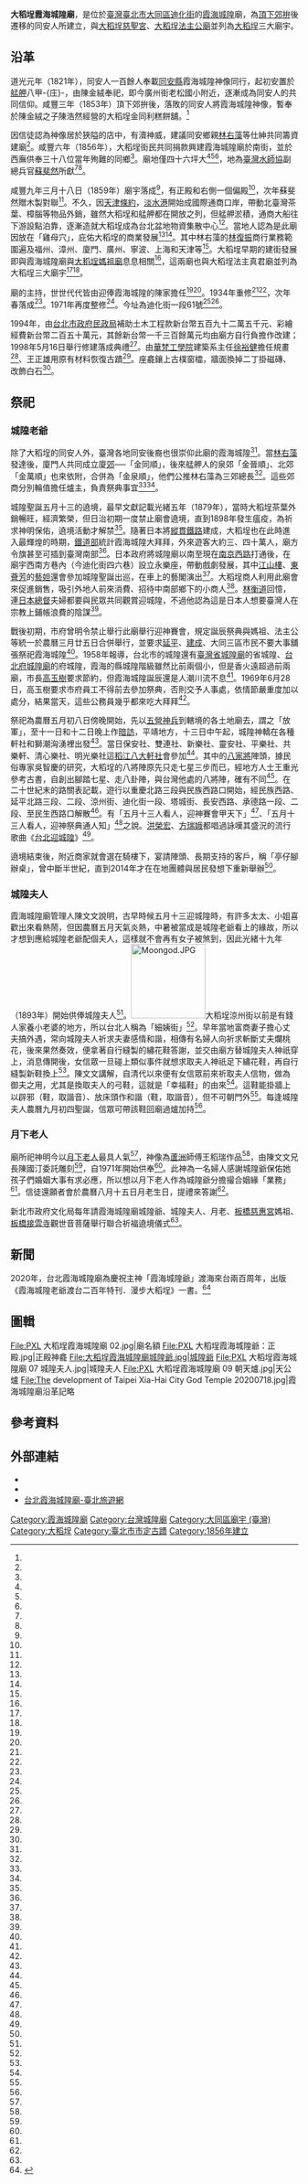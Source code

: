 {{東亞廟宇
| name =大稻埕霞海城隍廟
| img =File:大稻埕霞海城隍廟正面照.jpg
| img_capt = 
| image_width = 250px
| location = {{ROC-TWN}}[[臺北市|臺北市]][[大同區_(臺灣)|大同區]]迪化街一段61號
| god= [[霞海城隍|霞海城隍]]
| type = 
| struct = 
| open_year ={{QIN}}[[咸豐|咸豐]]六年（1856年）
| cere_date =農曆五月十三
| cultural_collection= 
|}}
'''大稻埕霞海城隍廟'''，是位於[[臺灣|臺灣]][[臺北市|臺北市]][[大同區_(臺灣)|大同區]][[迪化街|迪化街]]的[[霞海城隍|霞海城隍]]廟，為[[頂下郊拚|頂下郊拚]]後遷移的同安人所建立，與[[大稻埕慈聖宮|大稻埕慈聖宮]]、[[大稻埕法主公廟|大稻埕法主公廟]]並列為[[大稻埕|大稻埕]]三大廟宇。

==沿革==
道光元年（1821年），同安人一百餘人奉載[[同安縣|同安縣]]霞海城隍神像同行，起初安置於[[艋舺|艋舺]]八甲-{庄}-，由陳金絨奉祀，即今廣州街老松國小附近，逐漸成為同安人的共同信仰。咸豐三年（1853年）頂下郊拚後，落敗的同安人將霞海城隍神像，暫奉於陳金絨之子陳浩然經營的大稻埕金同利糕餅舖。<ref name="張自福"/>

因信徒認為神像居於狹隘的店中，有瀆神威，建議同安鄉親[[林右藻|林右藻]]等仕紳共同籌資建廟<ref name="張自福"/>。咸豐六年（1856年），大稻埕街民共同捐款興建霞海城隍廟於南街，並於西廡供奉三十八位當年殉難的同鄉<ref name="李漢昌、洪惠琪"/>。廟地僅四十六坪大<ref name="李漢昌、洪惠琪"/><ref name="陳芃"/><ref name="洪榮志、林佩怡、黃哲斌、黃哲斌"/>，地為[[臺灣水師協|臺灣水師協]]副總兵官[[蘇斐然|蘇斐然]]所獻<ref name="張自福"/><ref name="陳希林"/>。

咸豐九年三月十八日（1859年）廟宇落成<ref name="張自福"/>，有正殿和右側一個偏殿<ref name="陳芃"/>，次年蘇斐然贈木製對聯<ref name="陳希林"/>。不久，因[[天津條約|天津條約]]，[[淡水港|淡水港]]開始成國際通商口岸，帶動北臺灣茶葉、樟腦等物品外銷，雖然大稻埕和艋舺都在開放之列，但艋舺淤積，通商大船往下游設點泊靠，逐漸造就大稻埕成為台北盆地物資集散中心<ref name="郭維邦"/>。當地人認為是此廟因放在「雞母穴」，庇佑大稻埕的商業發展<ref name="張自福"/><ref name="陳芃"/>。其中林右藻的[[林復振|林復振]]商行業務範圍遍及福州、漳州、廈門、廣州、寧波、上海和天津等<ref name="潘俊琳"/>。大稻埕早期的建街發展即與霞海城隍廟與[[大稻埕媽祖廟|大稻埕媽祖廟]]息息相關<ref name="李漢昌、洪惠琪"/>，這兩廟也與大稻埕法主真君廟並列為大稻埕三大廟宇<ref name="張自福"/><ref name="2015-04-20"/>。

廟的主持，世世代代皆由迎俸霞海城隍的陳家擔任<ref name="1954-06-13"/><ref name="蔡家蓁"/>。1934年重修<ref name="陳希林"/><ref name="宋光宇"/>，次年春落成<ref name="宋光宇"/>。1971年再度整修<ref name="張自福"/>。今址為迪化街一段61號<ref name="張自福"/><ref name="陳秀玲2"/>。

1994年，由[[台北市政府民政局|台北市政府民政局]]補助土木工程款新台幣五百九十二萬五千元、彩繪經費新台幣二百五十萬元，其餘新台幣一千三百餘萬元均由廟方自行負擔作改建；1998年5月16日舉行修建落成典禮<ref name="陳秀玲3"/>。由[[華梵工學院|華梵工學院]]建築系主任[[徐裕健|徐裕健]]擔任規畫<ref name="1997-06-17"/>、王正雄用原有材料恢復古蹟<ref name="牛慶福"/>。座龕鑲上古樸窗櫺，牆面換掉二丁掛磁磚、改飾白石<ref name="1997-06-17"/>。
{{tw monument
|name=台北霞海城隍廟
|formername=
|image=
|imagename=
|othername=
|formalname=
|level=直轄市定古蹟
|class=寺廟
|date=1985年8月19日
|time=
|location={{TWN}}[[台北市|台北市]][[大同區_(臺灣)|大同區]][[迪化街|迪化街]]一段61號
|open=
|cost=
|website=
|reg_url =https://nchdb.boch.gov.tw/assets/overview/monument/19850819000011
}}

==祭祀==
===城隍老爺===
除了大稻埕的同安人外，臺灣各地同安後裔也很崇仰此廟的霞海城隍<ref name="李漢昌、洪惠琪"/>。當[[林右藻|林右藻]]發達後，廈門人共同成立廈[[郊|郊]]──「金同順」，後來艋舺人的泉郊「金晉順」、北郊「金萬順」也來依附，合併為「金泉順」，他們公推林右藻為三郊總長<ref name="董智森"/>。這些郊商分別輪值擔任爐主，負責祭典事宜<ref name="張自福"/><ref name="宋光宇"/>。

城隍聖誕五月十三的遶境，最早文獻記載光緒五年（1879年），當時大稻埕茶葉外銷暢旺，經濟繁榮，但日治初期一度禁止廟會遶境，直到1898年發生瘟疫，為祈求神明保佑，遶境活動才解禁<ref name="洪榮志、林佩怡、黃哲斌、黃哲斌"/>。隨著日本將[[縱貫線_(鐵路)|縱貫鐵路]]建成，大稻埕也在此時進入最輝煌的時期，[[臺灣總督府交通局鐵道部|鐵道部]]統計霞海城隍大拜拜，外來遊客大約三、四十萬人，廟方令旗甚至可插到臺灣南部<ref name="宋光宇"/>。日本政府將城隍廟以南至現在[[南京西路_(台北)|南京西路]]打通後，在廟宇西南方巷內（今迪化街四六巷）設立永樂座，帶動戲劇發展，其中[[江山樓|江山樓]]、[[東薈芳|東薈芳]]的[[藝妲|藝妲]]還會參加城隍聖誕出巡，在車上的藝閣演出<ref name="李漢昌、洪惠琪"/>。大稻埕商人利用此廟會來促進銷售，吸引外地人前來消費、招待中南部鄉下的小商人<ref name="宋光宇"/>。[[林衡道|林衡道]]回憶，連[[臺灣總督|日本總督]]夫婦都要與民眾共同觀賞迎城隍，不過他認為這是日本人想要臺灣人在宗教上鋪帳浪費的陰謀<ref name="1980-10-25"/>。

戰後初期，市府曾明令禁止舉行此廟舉行迎神賽會，規定誕辰祭典與媽祖、法主公等統一於農曆三月廿五日合併舉行，並要求[[延平區|延平]]、[[建成區|建成]]、大同三區市民不要大事舖張祭祀霞海城隍<ref name="1955-06-22"/>。1958年報導，台北市的城隍還有[[臺灣省城隍廟|臺灣省城隍廟]]的省城隍、[[台北府城隍廟|台北府城隍廟]]的府城隍，霞海的縣城隍階級雖然比前兩個小，但是香火遠超過前兩廟，市長[[高玉樹|高玉樹]]要求節約，但霞海城隍誕辰還是人潮川流不息<ref name="1954-06-13"/>。1969年6月28日，高玉樹要求市府員工不得前去參加祭典，否則交予人事處，依情節嚴重度加以處分，結果當天，這些公務員幾乎都來吃大拜拜<ref name="1969-06-28"/>。

祭祀為農曆五月初八日傍晚開始，先以[[五營神兵|五營神兵]]到轄境的各土地廟去，謂之「放軍」，至十一日和十二日晚上作[[暗訪|暗訪]]，平靖地方，十三日中午起，城隍神轎在各種軒社和獅潮洶湧裡出發<ref name="宋光宇"/>。當日保安社、雙連社、新樂社、靈安社、平樂社、共樂軒、清心樂社、明光樂社這[[稻江八大軒社|稻江八大軒社]]會參加<ref name="1997-06-17"/>。其中的[[八家將|八家將]]陣頭，據民俗專家吳智慶的研究，大稻埕的八將陣原先只走七星三步而已，經地方人士王重光參考古書，自創出腳踏七星、走八卦陣，與台灣他處的八將陣，確有不同<ref name="祁止戈"/>。在二十世紀末的路關表記載，遊行以重慶北路三段與民族西路口開始，經民族西路、延平北路三段、二段、涼州街、迪化街一段、塔城街、長安西路、承德路一段、二段、至民生西路口解散<ref name="范植明"/>。有「五月十三人看人，迎神賽會甲天下」<ref name="張自福"/>、「五月十三人看人，迎神祭典通人知」<ref name="范植明"/>之說。[[洪榮宏|洪榮宏]]、[[方瑞娥|方瑞娥]]都唱過詠嘆其盛況的流行歌曲《[[葉俊麟|台北迎城隍]]》<ref name="洪榮志、林佩怡、黃哲斌、黃哲斌"/>。

遶境結束後，附近商家就會選在騎樓下，宴請陣頭、長期支持的客戶，稱「亭仔腳辦桌」，曾中斷半世紀，直到2014年才在在地團體與居民發想下重新舉辦<ref name="張潼"/>。

===城隍夫人===
霞海城隍廟管理人陳文文說明，古早時候五月十三迎城隍時，有許多太太、小姐喜歡出來看熱鬧，但因農曆五月天氣炎熱，中暑被當成是城隍老爺看上的緣故，所以才想到應給城隍老爺配個夫人，這樣就不會再有女子被煞到，因此光緒十九年（1893年）開始供俸城隍夫人<ref name="邱文秀"/>。[[File:Moongod.JPG|130px]]大稻埕涼州街以前是有錢人家養小老婆的地方，所以台北人稱為「細姨街」<ref name="董智森" />。早年當地富商妻子擔心丈夫搞外遇，常向城隍夫人祈求夫妻感情和諧，相傳有名婦人向祈求斬斷丈夫爛桃花，後來果然奏效，便拿著自行縫製的繡花鞋答謝，並交由廟方替城隍夫人神祇穿上，消息傳開後，女信眾一旦碰上類似事件就想求取夫人神祇足下繡花鞋，再自行縫製新鞋換上<ref name="徐尉庭" />。陳文文講解，自清代以來便有女信眾前來祈取夫人信物，做為御夫之用，尤其是換取夫人的弓鞋，這就是「幸福鞋」的由來<ref name="邱文秀" />。這鞋能掛牆上以辟邪（鞋，取諧音）、放床頭作和諧（鞋，取諧音），但不可朝門外<ref name="徐尉庭" />。每逢城隍夫人農曆九月初四聖誕，信眾可帶該鞋回廟過爐加持<ref name="邱文秀" />。

===月下老人===
廟所祀神明今以[[月下老人|月下老人]]最具人氣<ref name="郭維邦"/>，神像為[[蘆洲區|蘆洲]]師傅王稻瑞作品<ref name="陳秀玲4"/>，由陳文文兄長陳國汀委託雕刻<ref name="蔡家蓁"/>，自1971年開始供奉<ref name="黃玉蓮"/>。此神為一名婦人感謝城隍爺保佑她孩子們婚姻大事有求必應，所以想以月下老人作為城隍爺分擔撮合姻緣「業務」 <ref name="陳秀玲4"/>。信徒還願者會於農曆八月十五日月老生日，提禮來答謝<ref name="陳秀玲4"/>。

新北市政府文化局每年請霞海城隍廟城隍爺、城隍夫人、月老、[[板橋慈惠宮|板橋慈惠宮]]媽祖、[[板橋接雲寺|板橋接雲寺]]觀世音菩薩舉行聯合祈福遶境儀式<ref name="賴筱桐"/>。

== 新聞 ==
2020年，台北霞海城隍廟為慶祝主神「霞海城隍爺」渡海來台兩百周年，出版《霞海城隍老爺渡台二百年特刊．漫步大稻埕》一書。<ref>{{Cite news|url=https://newtalk.tw/news/view/2020-06-30/428465|title=〈台北霞海城隍慶生 200週年要讓大家感到甜蜜〉|author=張銘坤|date=2020-06-30|work=|publisher=|accessdate=|language=zh-tw|format=|agency=新頭殼　newtalk|archiveurl=https://newtalk.tw/news/view/2020-06-30/428465|dead-url=|archivedate=2020-12-29}}</ref>

== 圖輯 ==
<gallery mode="packed">
File:PXL 大稻埕霞海城隍廟 02.jpg|廟名額
File:PXL 大稻埕霞海城隍爺：正殿.jpg|正殿神龕
File:大稻埕霞海城隍廟城隍爺.jpg|城隍爺
File:PXL 大稻埕霞海城隍廟 07 城隍夫人.jpg|城隍夫人
File:PXL 大稻埕霞海城隍廟 09 朝天爐.jpg|天公爐
File:The development of Taipei Xia-Hai City God Temple 20200718.jpg|霞海城隍廟沿革記略
</gallery>

==參考資料==
{{portal bar|臺北|道教|border=no}}
{{Reflist|30em|refs =
<ref name="牛慶福">{{Cite news|url=|title=搶救「永遠的迪化街」 專題之六 霞海城隍篇 商教合一的祭典盛會參與200間廟、板橋林家花園、北投文物館等修建 愛古蹟修古蹟 王正雄充滿使命感|author=牛慶福|language=zh-tw|newspaper=《聯合報》|date=2002-12-05|accessdate=}}</ref>
<ref name="宋光宇">{{Cite news|url=|title=搶救「永遠的迪化街」 專題之六 霞海城隍篇 商教合一的祭典盛會|author=宋光宇|language=zh-tw|newspaper=《聯合報》|date=1988-08-06|accessdate=}}</ref>
<ref name="1954-06-13">{{Cite news|url=|title=任爾勸導節約 香客參拜依舊 霞海城隍「靈威」未減|author=|language=zh-tw|publisher=《聯合報》|date=1954-06-13|accessdate=}}</ref>
<ref name="1969-06-28">{{Cite news|url=|title=市長命令 亟待攷驗 晚娘臉孔 煩言嘖嘖|author=|language=zh-tw|newspaper=《臺灣民聲日報》|date=1969-06-28|accessdate=}}</ref>
<ref name="洪榮志、林佩怡、黃哲斌、黃哲斌">{{Cite news|url=|title=《民國99台灣久久》拜拜一百年 敬畏的心意 舉頭三尺 城隍爺賞罰分明|author=洪榮志、林佩怡、黃哲斌、黃哲斌|language=zh-tw|newspaper=《中國時報》|date=2010-08-24|accessdate=}}</ref>
<ref name="蔡家蓁">{{Cite news|url=https://www.kmdn.gov.tw/1117/1271/1272/182100|title=金門瘋城隍陳文文說美呆了|author=蔡家蓁|language=zh-tw|newspaper=《金門日報》|date=2010-05-26|accessdate=2020-06-19|archive-date=2020-10-21|archive-url=https://web.archive.org/web/20201021183528/https://www.kmdn.gov.tw/1117/1271/1272/182100/|dead-url=no}}</ref>
<ref name="張潼">{{Cite news|url=https://www.chinatimes.com/newspapers/20140609000449-260107?chdtv|title=霞海城隍聖誕 亭仔腳辦桌|author=張潼|language=zh-tw|newspaper=《中國時報》|date=2014-06-09|accessdate=2020-06-19|archive-date=2020-11-11|archive-url=https://web.archive.org/web/20201111203614/https://www.chinatimes.com/newspapers/20140609000449-260107?chdtv|dead-url=no}}</ref>
<ref name="范植明">{{Cite news|url=|title=城隍爺誕辰大遊行 大同區午時起管制|author=范植明|language=zh-tw|newspaper=《聯合報》|date=1999-06-26|accessdate=}}</ref>
<ref name="賴筱桐">{{Cite news|url=https://news.ltn.com.tw/news/life/breakingnews/2869281|title=脫單首選！七夕來林家花園拜月老、求姻緣|author=賴筱桐|language=zh-tw|newspaper=《自由時報》|date=2019-07-31|accessdate=2020-06-19|archive-date=2020-06-20|archive-url=https://web.archive.org/web/20200620162427/https://news.ltn.com.tw/news/life/breakingnews/2869281|dead-url=no}}</ref>
<ref name="邱文秀">{{Cite news|url=https://www.chinatimes.com/newspapers/20131003000465-260107?chdtv|title=霞海城隍夫人壽誕 學御夫快來|author=邱文秀|language=zh-tw|newspaper=《中國時報》|date=2013-10-03|accessdate=2020-06-19|archive-date=2020-06-22|archive-url=https://web.archive.org/web/20200622014455/https://www.chinatimes.com/newspapers/20131003000465-260107?chdtv|dead-url=no}}</ref>
<ref name="張自福">{{Cite news|url=https://www.kmdn.gov.tw/1117/1271/1274/234512?cprint=pt|title=參與世界同安聯誼大會記述二則|author=張自福|language=zh-tw|newspaper=《金門日報》|date=2014-01-28|accessdate=2020-06-19|archive-date=2020-09-20|archive-url=https://web.archive.org/web/20200920172728/https://www.kmdn.gov.tw/1117/1271/1274/234512?cprint=pt|dead-url=no}}</ref>
<ref name="董智森">{{Cite news|url=|title=(台北建城110年) 老街 繁華走過|author=董智森|language=zh-tw|newspaper=《聯合報》|date=1994-10-05|accessdate=}}</ref>
<ref name="黃玉蓮">{{Cite news|url=https://playing.ltn.com.tw/article/12961/1|title=姻緣求好廟 愛情妙妙妙|author=黃玉蓮|language=zh-tw|newspaper=《自由時報》|date=2005-12-31|accessdate=2020-06-19|archive-date=2020-11-11|archive-url=https://web.archive.org/web/20201111203710/https://playing.ltn.com.tw/article/12961/1|dead-url=no}}</ref>
<ref name="1955-06-22">{{Cite news|url=|title=霞海城隍過壽 市民不必酗酒吃喝 市政府勸告市民|author=|language=zh-tw|newspaper=《聯合報》|date=1955-06-22|accessdate=}}</ref>
<ref name="1980-10-25">{{Cite news|url=|title=以光復台灣的精神光復大陸 台灣光復三十五週年紀念特刊 綿延不絕的香火 殖民者割絕不了台灣同胞的民族信仰|author=|language=zh-tw|newspaper=《聯合報》|date=1980-10-25|accessdate=}}</ref>
<ref name="2015-04-20">{{Cite news|url=|title=聽廟宇說故事 與你分享彼時的感動|author=|language=zh-tw|publisher=《Upaper》|date=2015-04-20|accessdate=}}</ref>
<ref name="李漢昌、洪惠琪">{{Cite news|url=|title=台北的那一條街 迪化街 徘徊在十字路口|author=李漢昌、洪惠琪|language=zh-tw|newspaper=《聯合報》|date=1992-05-04|accessdate=}}</ref>
<ref name="1997-06-17">{{Cite news|url=|title=老廟體大致整修完成 目前還沒有驗收開放|author=|language=zh-tw|newspaper=《民生報》|date=1997-06-17|accessdate=}}</ref>
<ref name="陳秀玲4">{{Cite news|url=|title=七夕近月老香火鼎盛 霞海城隍廟內月老牽紅線 單身貴族祈求姻緣|author=陳秀玲|language=zh-tw|newspaper=《中國時報》|date=1997-08-07|accessdate=}}</ref>
<ref name="陳秀玲3">{{Cite news|url=|title=霞海城隍修建落成啟用有踢廟門、開天官表演 備有點心招待來賓|author=陳秀玲|language=zh-tw|newspaper=《中國時報》|date=1998-05-17|accessdate=}}</ref>
<ref name="陳秀玲2">{{Cite news|url=|title=霞海城隍廟移回舊址|author=陳秀玲|language=zh-tw|newspaper=《中國時報》|date=1998-05-18|accessdate=}}</ref>
<ref name="陳希林">{{Cite news|url=|title=百年三級古蹟歷經三次整修 迪化街霞海城隍廟舊貌煥新|author=陳希林|language=zh-tw|newspaper=《中國時報》|date=1998-05-15|accessdate=}}</ref>
<ref name="潘俊琳">{{Cite news|url=|title=《老店新形象》林復振 商行重商譽 守本業|author=潘俊琳|language=zh-tw|newspaper=《經濟日報》|date=2012-03-06|accessdate=}}</ref>
<ref name="祁止戈">{{Cite news|url=|title=慶祝城隍爺誕辰大稻埕八將陣遊 街民眾極重視不少人在家前祭拜|author=祁止戈|language=zh-tw|newspaper=《中國時報》|date=1994-06-21|accessdate=}}</ref>
<ref name="陳芃">{{Cite news|url=|title=拔武財神鬍鬚 股票支支都賺 松山霞海城隍廟禁止股票族求財運偷拔 台北霞海城隍廟庇佑大稻埕商人 聯華、光泉、台鳳在此發跡|author=陳芃|language=zh-tw|newspaper=《中國時報》|date=2012-10-30|accessdate=}}</ref>
<ref name="徐尉庭">{{Cite news|url=|title=斬小三… 求助霞海城隍廟 傳說… 求得幸福鞋 老公會戀家 廟方說… 曾送馬總統一雙 38名義勇公 「對付38隻小三也沒問題」|author=徐尉庭|language=zh-tw|newspaper=《聯合報》|date=2012-01-27|accessdate=}}</ref>
<ref name="郭維邦">{{Cite news|url=|title=逛霞海城隍廟 求姻緣打牙祭|author=郭維邦|language=zh-tw|newspaper=《經濟日報》|date=2008-09-20|accessdate=}}</ref>
}}
{{clear}}

==外部連結==
{{coord|25.055618|121.510276|display=title}}
{{commonscat|Taipei_Xia-Hai_City_God_Temple}}
*{{facebook|tpecitygod|台北霞海城隍廟}}
*{{Official site|tpecitygod.org}}
*[https://www.travel.taipei/zh-tw/attraction/details/69 台北霞海城隍廟-臺北旅遊網] {{Wayback|url=https://www.travel.taipei/zh-tw/attraction/details/69 |date=20190422061003 }}

{{臺灣城隍廟}}
{{台灣直轄市定古蹟}}
{{臺北市文化資產}}
{{臺灣宗教百景}}

[[Category:霞海城隍廟|Category:霞海城隍廟]]
[[Category:台灣城隍廟|Category:台灣城隍廟]]
[[Category:大同區廟宇_(臺灣)|Category:大同區廟宇 (臺灣)]]
[[Category:大稻埕|Category:大稻埕]]
[[Category:臺北市市定古蹟|Category:臺北市市定古蹟]]
[[Category:1856年建立|Category:1856年建立]]